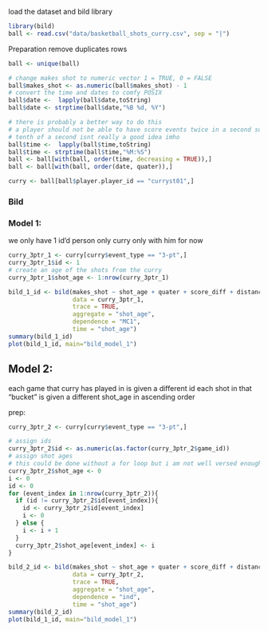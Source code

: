 load the dataset and bild library

```R
library(bild)
ball <- read.csv("data/basketball_shots_curry.csv", sep = "|")
```
Preparation 
remove duplicates rows

```R
ball <- unique(ball)

# change makes shot to numeric vector 1 = TRUE, 0 = FALSE
ball$makes_shot <- as.numeric(ball$makes_shot) - 1
# convert the time and dates to comfy POSIX 
ball$date <-  lapply(ball$date,toString)
ball$date <- strptime(ball$date,"%B %d, %Y")

# there is probably a better way to do this
# a player should not be able to have score events twice in a second so worrying about the 
# tenth of a second isnt really a good idea imho
ball$time <-  lapply(ball$time,toString)
ball$time <- strptime(ball$time,"%M:%S")
ball <- ball[with(ball, order(time, decreasing = TRUE)),]
ball <- ball[with(ball, order(date, quater)),]

curry <- ball[ball$player.player_id == "curryst01",]

```
### Bild

### Model 1: 
we only have 1 id'd person only curry
only with him for now
```R
curry_3ptr_1 <- curry[curry$event_type == "3-pt",]
curry_3ptr_1$id <- 1
# create an age of the shots from the curry
curry_3ptr_1$shot_age <- 1:nrow(curry_3ptr_1)

bild_1_id <- bild(makes_shot ~ shot_age + quater + score_diff + distance,
                  data = curry_3ptr_1,
                  trace = TRUE,
                  aggregate = "shot_age",
                  dependence = "MC1",
                  time = "shot_age")
summary(bild_1_id)
plot(bild_1_id, main="bild_model_1")
```
## Model 2: 
each game that curry has played in is given a different id
each shot in that "bucket" is given a different shot_age in ascending order

prep:
```R
curry_3ptr_2 <- curry[curry$event_type == "3-pt",]

# assign ids
curry_3ptr_2$id <- as.numeric(as.factor(curry_3ptr_2$game_id))
# assign shot ages
# this could be done without a for loop but i am not well versed enough in R / functional programming
curry_3ptr_2$shot_age <- 0
i <- 0
id <- 0
for (event_index in 1:nrow(curry_3ptr_2)){
  if (id != curry_3ptr_2$id[event_index]){
    id <- curry_3ptr_2$id[event_index]
    i <- 0
  } else {
    i <- i + 1 
  }
  curry_3ptr_2$shot_age[event_index] <- i
}

bild_2_id <- bild(makes_shot ~ shot_age + quater + score_diff + distance,
                  data = curry_3ptr_2,
                  trace = TRUE,
                  aggregate = "shot_age",
                  dependence = "ind",
                  time = "shot_age")
summary(bild_2_id)
plot(bild_1_id, main="bild_model_1")
```